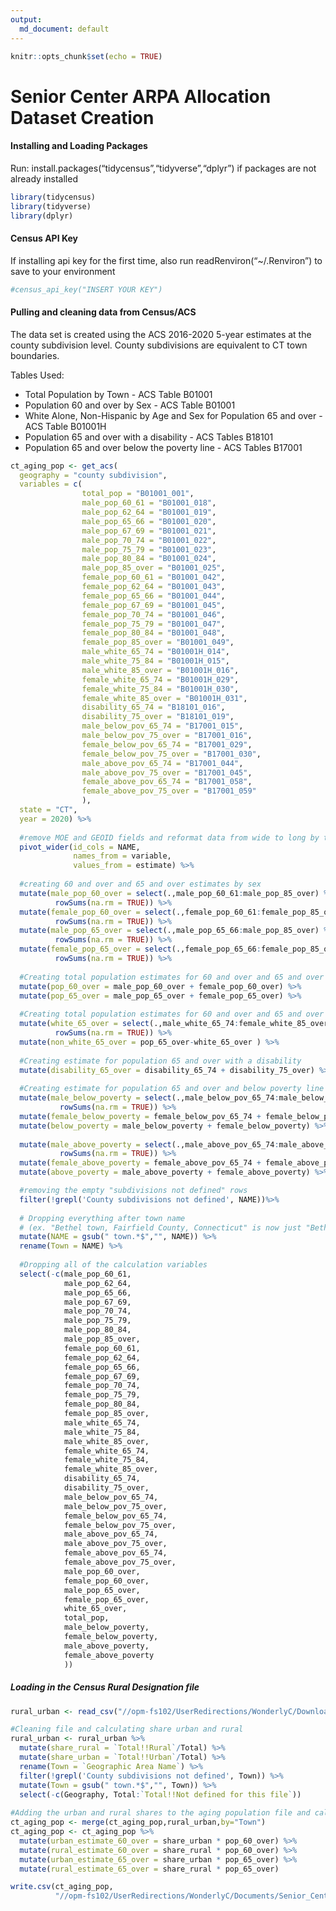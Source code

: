 ---
output:
  md_document: default
---

```{r setup, include=FALSE}
knitr::opts_chunk$set(echo = TRUE)
```

# Senior Center ARPA Allocation Dataset Creation

#### Installing and Loading Packages  
Run: install.packages("tidycensus","tidyverse","dplyr") if packages are not already installed
```{r,message=FALSE}
library(tidycensus)
library(tidyverse)
library(dplyr)
```

#### Census API Key  
If installing api key for the first time, also run readRenviron("~/.Renviron") to save to your environment
```{r, message=FALSE}
#census_api_key("INSERT YOUR KEY")
```

#### Pulling and cleaning data from Census/ACS  
The data set is created using the ACS 2016-2020 5-year estimates at the county subdivision level. County subdivisions are equivalent to CT town boundaries.  

Tables Used:

* Total Population by Town - ACS Table B01001
* Population 60 and over by Sex  - ACS Table B01001
* White Alone, Non-Hispanic by Age and Sex for Population 65 and over - ACS Table B01001H
* Population 65 and over with a disability - ACS Tables B18101
* Population 65 and over below the poverty line - ACS Tables B17001
```{r, message=FALSE}
ct_aging_pop <- get_acs(
  geography = "county subdivision",
  variables = c(
                total_pop = "B01001_001",
                male_pop_60_61 = "B01001_018",
                male_pop_62_64 = "B01001_019",
                male_pop_65_66 = "B01001_020", 
                male_pop_67_69 = "B01001_021", 
                male_pop_70_74 = "B01001_022",
                male_pop_75_79 = "B01001_023", 
                male_pop_80_84 = "B01001_024", 
                male_pop_85_over = "B01001_025",
                female_pop_60_61 = "B01001_042",
                female_pop_62_64 = "B01001_043",
                female_pop_65_66 = "B01001_044", 
                female_pop_67_69 = "B01001_045", 
                female_pop_70_74 = "B01001_046",
                female_pop_75_79 = "B01001_047", 
                female_pop_80_84 = "B01001_048", 
                female_pop_85_over = "B01001_049",
                male_white_65_74 = "B01001H_014", 
                male_white_75_84 = "B01001H_015", 
                male_white_85_over = "B01001H_016",
                female_white_65_74 = "B01001H_029", 
                female_white_75_84 = "B01001H_030", 
                female_white_85_over = "B01001H_031",
                disability_65_74 = "B18101_016",
                disability_75_over = "B18101_019",
                male_below_pov_65_74 = "B17001_015",
                male_below_pov_75_over = "B17001_016",
                female_below_pov_65_74 = "B17001_029",
                female_below_pov_75_over = "B17001_030",
                male_above_pov_65_74 = "B17001_044",
                male_above_pov_75_over = "B17001_045",
                female_above_pov_65_74 = "B17001_058",
                female_above_pov_75_over = "B17001_059"
                ),
  state = "CT",
  year = 2020) %>%
  
  #remove MOE and GEOID fields and reformat data from wide to long by town and variable
  pivot_wider(id_cols = NAME,
              names_from = variable,
              values_from = estimate) %>%
  
  #creating 60 and over and 65 and over estimates by sex
  mutate(male_pop_60_over = select(.,male_pop_60_61:male_pop_85_over) %>% 
          rowSums(na.rm = TRUE)) %>%
  mutate(female_pop_60_over = select(.,female_pop_60_61:female_pop_85_over) %>%
          rowSums(na.rm = TRUE)) %>%
  mutate(male_pop_65_over = select(.,male_pop_65_66:male_pop_85_over) %>% 
          rowSums(na.rm = TRUE)) %>%
  mutate(female_pop_65_over = select(.,female_pop_65_66:female_pop_85_over) %>%
          rowSums(na.rm = TRUE)) %>%
  
  #Creating total population estimates for 60 and over and 65 and over
  mutate(pop_60_over = male_pop_60_over + female_pop_60_over) %>% 
  mutate(pop_65_over = male_pop_65_over + female_pop_65_over) %>% 
  
  #Creating total population estimates for 60 and over and 65 and over by race/ethnicity
  mutate(white_65_over = select(.,male_white_65_74:female_white_85_over) %>% 
          rowSums(na.rm = TRUE)) %>%
  mutate(non_white_65_over = pop_65_over-white_65_over ) %>% 
  
  #Creating estimate for population 65 and over with a disability
  mutate(disability_65_over = disability_65_74 + disability_75_over) %>% 
  
  #Creating estimate for population 65 and over and below poverty line
  mutate(male_below_poverty = select(.,male_below_pov_65_74:male_below_pov_75_over) %>% 
           rowSums(na.rm = TRUE)) %>%
  mutate(female_below_poverty = female_below_pov_65_74 + female_below_pov_75_over) %>%
  mutate(below_poverty = male_below_poverty + female_below_poverty) %>%
  
  mutate(male_above_poverty = select(.,male_above_pov_65_74:male_above_pov_75_over) %>% 
           rowSums(na.rm = TRUE)) %>%
  mutate(female_above_poverty = female_above_pov_65_74 + female_above_pov_75_over) %>%
  mutate(above_poverty = male_above_poverty + female_above_poverty) %>%

  #removing the empty "subdivisions not defined" rows
  filter(!grepl('County subdivisions not defined', NAME))%>%
  
  # Dropping everything after town name
  # (ex. "Bethel town, Fairfield County, Connecticut" is now just "Bethel")
  mutate(NAME = gsub(" town.*$","", NAME)) %>%
  rename(Town = NAME) %>%
  
  #Dropping all of the calculation variables
  select(-c(male_pop_60_61,
            male_pop_62_64,
            male_pop_65_66, 
            male_pop_67_69, 
            male_pop_70_74,
            male_pop_75_79, 
            male_pop_80_84, 
            male_pop_85_over,
            female_pop_60_61,
            female_pop_62_64,
            female_pop_65_66, 
            female_pop_67_69, 
            female_pop_70_74,
            female_pop_75_79, 
            female_pop_80_84, 
            female_pop_85_over,
            male_white_65_74, 
            male_white_75_84, 
            male_white_85_over,
            female_white_65_74, 
            female_white_75_84, 
            female_white_85_over,
            disability_65_74,
            disability_75_over,
            male_below_pov_65_74,
            male_below_pov_75_over,
            female_below_pov_65_74,
            female_below_pov_75_over,
            male_above_pov_65_74,
            male_above_pov_75_over,
            female_above_pov_65_74,
            female_above_pov_75_over,
            male_pop_60_over,
            female_pop_60_over, 
            male_pop_65_over, 
            female_pop_65_over,
            white_65_over,
            total_pop,
            male_below_poverty,
            female_below_poverty,
            male_above_poverty,
            female_above_poverty
            ))
```

##### Loading in the Census Rural Designation file
```{r, message=FALSE}
rural_urban <- read_csv("//opm-fs102/UserRedirections/WonderlyC/Downloads/DECENNIALSF12010.P2-Data.csv")

#Cleaning file and calculating share urban and rural
rural_urban <- rural_urban %>%
  mutate(share_rural = `Total!!Rural`/Total) %>%
  mutate(share_urban = `Total!!Urban`/Total) %>%
  rename(Town = `Geographic Area Name`) %>% 
  filter(!grepl('County subdivisions not defined', Town)) %>%
  mutate(Town = gsub(" town.*$","", Town)) %>%
  select(-c(Geography, Total:`Total!!Not defined for this file`))
  
#Adding the urban and rural shares to the aging population file and calculating the estimates rural and urban by population for 60 and over and 65 and over
ct_aging_pop <- merge(ct_aging_pop,rural_urban,by="Town")
ct_aging_pop <- ct_aging_pop %>%
  mutate(urban_estimate_60_over = share_urban * pop_60_over) %>%
  mutate(rural_estimate_60_over = share_rural * pop_60_over) %>%
  mutate(urban_estimate_65_over = share_urban * pop_65_over) %>%
  mutate(rural_estimate_65_over = share_rural * pop_65_over)
```

```{r, include=FALSE}
write.csv(ct_aging_pop,
          "//opm-fs102/UserRedirections/WonderlyC/Documents/Senior_Center_Demographics.csv",row.names = FALSE)
```